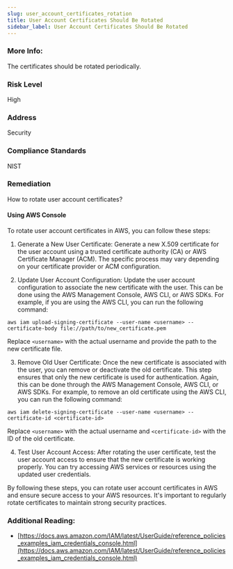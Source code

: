 ```yaml
---
slug: user_account_certificates_rotation
title: User Account Certificates Should Be Rotated
sidebar_label: User Account Certificates Should Be Rotated
---
```


### More Info:

The certificates should be rotated periodically.

### Risk Level

High

### Address

Security

### Compliance Standards

NIST

### Remediation

How to rotate user account certificates?

#### Using AWS Console

To rotate user account certificates in AWS, you can follow these steps:

1. Generate a New User Certificate: Generate a new X.509 certificate for the user account using a trusted certificate authority (CA) or AWS Certificate Manager (ACM). The specific process may vary depending on your certificate provider or ACM configuration.

2. Update User Account Configuration: Update the user account configuration to associate the new certificate with the user. This can be done using the AWS Management Console, AWS CLI, or AWS SDKs. For example, if you are using the AWS CLI, you can run the following command:
```
aws iam upload-signing-certificate --user-name <username> --certificate-body file://path/to/new_certificate.pem
```
Replace `<username>` with the actual username and provide the path to the new certificate file.

3. Remove Old User Certificate: Once the new certificate is associated with the user, you can remove or deactivate the old certificate. This step ensures that only the new certificate is used for authentication. Again, this can be done through the AWS Management Console, AWS CLI, or AWS SDKs. For example, to remove an old certificate using the AWS CLI, you can run the following command:
```
aws iam delete-signing-certificate --user-name <username> --certificate-id <certificate-id>
```
Replace `<username>` with the actual username and `<certificate-id>` with the ID of the old certificate.

4. Test User Account Access: After rotating the user certificate, test the user account access to ensure that the new certificate is working properly. You can try accessing AWS services or resources using the updated user credentials.

By following these steps, you can rotate user account certificates in AWS and ensure secure access to your AWS resources. It's important to regularly rotate certificates to maintain strong security practices.

### Additional Reading:

- [https://docs.aws.amazon.com/IAM/latest/UserGuide/reference_policies_examples_iam_credentials_console.html](https://docs.aws.amazon.com/IAM/latest/UserGuide/reference_policies_examples_iam_credentials_console.html) 

